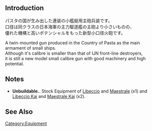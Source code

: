 {{EquipmentInfo}}

==Introduction==
パスタの国が生み出した連装の小艦艇用主砲兵装です。<br>口径は同クラスの日本海軍の主力駆逐艦の主砲より小さいものの、<br>優れた機構と高いポテンシャルをもった新型小口径火砲です。

A twin-mounted gun produced in the Country of Pasta as the main armament of small ships.<br>
Although it's calibre is smaller than that of IJN front-line destroyers,<br>
it is still a new model small calibre gun with good machinery and high potential.

==Notes==
*'''Unbuildable.'''. Stock Equipment of [[Libeccio]] and [[Maestrale]] (x1) and [[Libeccio#Upgrade|Libeccio Kai]] and [[Maestrale#Upgrade|Maestrale Kai]] (x2).

==See Also==
{{Equipmentlist}}
[[Category:Equipment]]